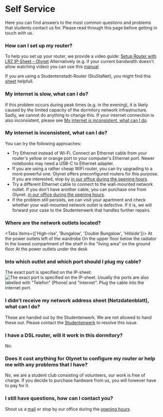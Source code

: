 
# Self Service

Here you can find answers to the most common questions and problems that
students contact us for. Please read through this page before getting in touch with us.

### How can I set up my router?

To help you set up your router, we provide a video guide:
[Setup Router with LRZ IP-Sheet - Olynet](https://youtu.be/cfi3lpi6sKQ)
Alternatively (e.g. if your current bandwidth doesn't allow watching video) you can use this [manual](https://github.com/OlyNet/wiki/files/11137519/TL-WR940N.Config_eng.pdf)


If you are using a Studentenstadt-Router (StuStaNet), you might find this [sheet](https://github.com/OlyNet/wiki/files/11081376/StuStaNet.pdf) helpfull.


### My internet is slow, what can I do?

If this problem occurs during peak times (e.g. in the evening),
it is likely caused by the limited capacity of the dormitory network infrastructure.
Sadly, we cannot do anything to change this. If your internet connection is also
inconsistent, please see [My internet is inconsistent, what can I do](#my-internet-is-inconsistent-what-can-i-do).

### My internet is inconsistent, what can I do?

You can try the following approaches:

- Try Ethernet instead of Wi-Fi. Connect an Ethernet cable from your router's yellow or orange port to your  computer's Ethernet port. 
  Newer notebooks may   need a USB-C to Ethernet adapter.
- If you are using a rather cheap WIFI router, you can try upgrading to a more powerful one.
  Olynet offers preconfigured routers for this purpose. If you are interested, stop by
  [in our office during the opening hours](/#opening-hours).
- Try a different Ethernet cable to connect to the wall-mounted network outlet. If you don't have another cable, you   can purchase one from Olynet.
  [in our office during the opening hours](/#opening-hours).
- If the problem still persists, we can visit your apartment and check whether your
  wall-mounted network outlet is defective. If it is, we will forward your case to the
  Studentenwerk that handles further repairs.

### Where are the network outlets located?

<Tabs items={['High-rise', 'Bungalow', 'Double Bungalow', 'Hillside']}>
  <Tab>
    At the power outlets left of the wardrobe
  </Tab>
  <Tab>
    On the upper floor below the radiator
  </Tab>
  <Tab>
    In the lowest compartment of the shelf in the "living area" on the ground floor
  </Tab>
  <Tab>
    At the power outlets under the desk
  </Tab>
</Tabs>

### Into which outlet and which port should I plug my cable?

The exact port is specified on the IP-sheet:
![The exact port is specified on the IP-sheet.](../public/Dose.png)
Usually the ports are also labelled with "Telefon" (Phone) and "Internet". Plug the
cable into the internet port.

### I didn’t receive my network address sheet (Netzdatenblatt), what can I do?

These are handed out by the Studentenwerk. We are not allowed to hand these out.
Please contact the [Studentenwerk](mailto:wohnen-team1@stwm.de) to resolve this issue.

### I have a DSL router, will it work in this dormitory?

No.

### Does it cost anything for Olynet to configure my router or help me with any problems that I have?

No, we are a student club consisting of volunteers, our work is free of charge. If you decide to
purchase hardware from us, you will however have to pay for it.

### I still have questions, how can I contact you?

Shoot us a [mail](mailto:office@olynet.club) or stop by our office during the [opening hours](/#opening-hours).
